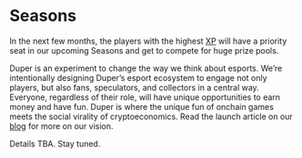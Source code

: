 # Seasons

In the next few months, the players with the highest [XP](./xp-and-rewards#XP) will have a priority seat in our upcoming Seasons and get to compete for huge prize pools.

Duper is an experiment to change the way we think about esports. We’re intentionally designing Duper’s esport ecosystem to engage not only players, but also fans, speculators, and collectors in a central way. Everyone, regardless of their role, will have unique opportunities to earn money and have fun. Duper is where the unique fun of onchain games meets the social virality of cryptoeconomics. Read the launch article on our [blog](https://blog.duper.gg) for more on our vision.

Details TBA. Stay tuned.
